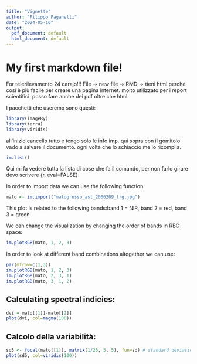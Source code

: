 ```yaml
---
title: "Vignette"
author: "Filippo Paganelli"
date: "2024-05-16"
output:
  pdf_document: default
  html_document: default
---
```


# My first markdown file!

For telerilevamento 24 carajo!!!
File -> new file -> RMD -> tieni html perchè così è più facile per creare una pagina internet.
molto utilizzato per i report scientifici. posso fare anche dei pdf oltre che html.

I pacchetti che useremo sono questi:
```r
library(imageRy)
library(terra)
library(viridis)
```

all'inizio cancello tutto e tengo solo le info imp. qui sopra
con il gomitolo vado a salvare il documento. ogni volta che lo schiaccio me lo ricompila.

```r
im.list()
```
Qui mi fa vedere tutta la lista di cose che fa il comando, per non farlo girare devo scrivere {r, eval=FALSE}

In order to import data we can use the following function:
```r
mato <- im.import("matogrosso_ast_2006209_lrg.jpg")
```

This plot is related to the following bands:band 1 = NIR, band 2 = red, band 3 = green

We can change the visualization by changing the order of bands in RBG space:
```r
im.plotRGB(mato, 1, 2, 3)
```

In order to look at different band combinations altogether we can use:
```r
par(mfrow=c(1,3))
im.plotRGB(mato, 1, 2, 3)
im.plotRGB(mato, 2, 3, 1)
im.plotRGB(mato, 3, 1, 2)
```

## Calculating spectral indicies:

```r
dvi = mato[[1]]-mato[[2]]
plot(dvi, col=magma(100))
```

## Calcolo della variabilità:
```r
sd5 <- focal(mato[[1]], matrix(1/25, 5, 5), fun=sd) # standard deviation, MW di 5x5
plot(sd5, col=viridis(100))
```
